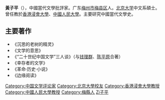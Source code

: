 '''黃子平'''（{{bd|1949年}}），中國當代文學批評家。广东[[梅州市|梅州市]][[梅县区|梅县区]]人。[[北京大学|北京大学]]中文系碩士。曾任教於[[香港浸會大學|香港浸會大學]]、[[中國人民大學|中國人民大學]]。主要研究中國當代文學史。

==主要著作==
*《沉思的老树的精灵》
*《文学的意思》
*《“二十世纪中国文学”三人谈》（与[[钱理群|钱理群]]、[[陈平原|陈平原]]合著） 
*《幸存者的文学》
*《革命·历史·小说》
*《边缘阅读》

{{中國學者小作品}}

{{DEFAULTSORT:Huang黃子平}}
[[Category:中国文学评论家|Category:中国文学评论家]]
[[Category:北京大學校友|Category:北京大學校友]]
[[Category:香港浸會大學教授|Category:香港浸會大學教授]]
[[Category:中國人民大學教授|Category:中國人民大學教授]]
[[Category:梅縣人|Category:梅縣人]]
[[Category:黃姓|Zi子平]]